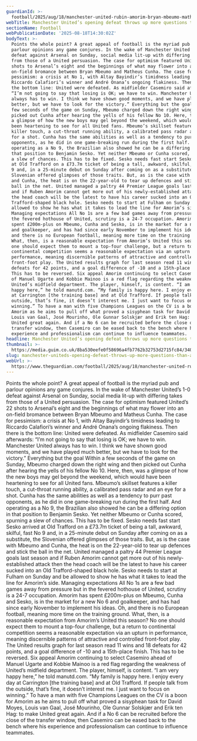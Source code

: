 ```yaml
---
guardianId: >-
  football/2025/aug/18/manchester-united-rubin-amorim-bryan-mbeumo-matheus-cunha-benjamin-sesko
webTitle: Manchester United’s opening defeat throws up more questions than answers
sectionName: Football
webPublicationDate: '2025-08-18T14:30:02Z'
bodyText: >-
  Points the whole point? A great appeal of football is the myriad pub and
  parlour opinions any game conjures. In the wake of Manchester United’s 1-0
  defeat against Arsenal on Sunday, social media lit-up with differing takes
  from those of a United persuasion. The case for optimism featured United’s 22
  shots to Arsenal’s eight and the beginnings of what may flower into an
  on-field bromance between Bryan Mbeumo and Matheus Cunha. The case for
  pessimism: a crisis at No 1, with Altay Bayindir’s timidness leading to
  Riccardo Calafiori’s winner and André Onana’s ongoing flakiness. Then there is
  the bottom line: United were defeated. As midfielder Casemiro said afterwards:
  “I’m not going to say that losing is OK; we have to win. Manchester United
  always has to win. I think we have shown good moments, and we have played much
  better, but we have to look for the victory.” Everything but the goal Within a
  few seconds of the game on Sunday, Mbeumo charged down the right wing and then
  picked out Cunha after hearing the yells of his fellow No 10. Here, then, was
  a glimpse of how the new boys may gel beyond the weekend, which would have
  been heartening to see for all United fans. Mbeumo’s skillset features a
  killer touch, a cut-throat running ability, a calibrated pass radar and an eye
  for a shot. Cunha has the same abilities as well as a tendency to purr past
  opponents, as he did in one game-breaking run during the first half. And
  operating as a No 9, the Brazilian also showed he can be a differing option in
  that position to Benjamin Sesko. Yet neither Mbeumo or Cunha scored, spurning
  a slew of chances. This has to be fixed. Sesko needs fast start Sesko arrived
  at Old Trafford on a £73.7m ticket of being a tall, awkward, skilful, fast No
  9 and, in a 25-minute debut on Sunday after coming on as a substitute, the
  Slovenian offered glimpses of those traits. But, as is the case with Mbeumo
  and Cunha, the heat is on the 22-year-old to tear up defences and stick the
  ball in the net. United managed a paltry 44 Premier League goals last season
  and if Ruben Amorim cannot get more out of his newly-established attack then
  the head coach will be the latest to have his career sucked into an Old
  Trafford-shaped black hole. Sesko needs to start at Fulham on Sunday and be
  allowed to show he has what it takes to lead the line for Amorim’s side.
  Managing expectations All No 1s are a few bad games away from pressure but in
  the fevered hothouse of United, scrutiny is a 24-7 occupation. Amorim has
  spent £200m-plus on Mbeumo, Cunha and Sesko, is in the market for a new No 6
  and goalkeeper, and has had since early November to implement his ideas. Oh,
  and there is no European football, meaning more time on the training ground.
  What, then, is a reasonable expectation from Amorim’s United this season? No
  one should expect them to mount a top-four challenge, but a return to
  continental competition seems a reasonable expectation via an upturn in
  performance, meaning discernible patterns of attractive and controlled
  front-foot play. The United results graph for last season read 11 wins and 18
  defeats for 42 points, and a goal difference of -10 and a 15th-place finish.
  This has to be reversed. Six appeal Amorim continuing to select Casemiro ahead
  of Manuel Ugarte and Kobbie Mainoo is a red flag regarding the weakness of
  United’s midfield department. The player, himself, is content. “I am very
  happy here,” he told manutd.com. “My family is happy here. I enjoy every day
  at Carrington [the training base] and at Old Trafford. If people talk from the
  outside, that’s fine, it doesn’t interest me. I just want to focus on
  winning.” To have a man with five Champions Leagues on the CV is a boon for
  Amorim as he aims to pull off what proved a sisyphean task for David Moyes,
  Louis van Gaal, José Mourinho, Ole Gunnar Solskjær and Erik ten Hag: to make
  United great again. And if a No 6 can be recruited before the close of the
  transfer window, then Casemiro can be eased back to the bench where his
  experience and professionalism can continue to influence teammates.
headline: Manchester United’s opening defeat throws up more questions than answers
thumbnail: >-
  https://media.guim.co.uk/8ba530eefe0f58696a4fb7762b32753d2715fc84/340_0_3404_2723/500.jpg
slug: manchester-uniteds-opening-defeat-throws-up-more-questions-than-answers
webUrl: >-
  https://www.theguardian.com/football/2025/aug/18/manchester-united-rubin-amorim-bryan-mbeumo-matheus-cunha-benjamin-sesko
---
```

Points the whole point? A great appeal of football is the myriad pub and parlour opinions any game conjures. In the wake of Manchester United’s 1-0 defeat against Arsenal on Sunday, social media lit-up with differing takes from those of a United persuasion. The case for optimism featured United’s 22 shots to Arsenal’s eight and the beginnings of what may flower into an on-field bromance between Bryan Mbeumo and Matheus Cunha. The case for pessimism: a crisis at No 1, with Altay Bayindir’s timidness leading to Riccardo Calafiori’s winner and André Onana’s ongoing flakiness. Then there is the bottom line: United were defeated. As midfielder Casemiro said afterwards: “I’m not going to say that losing is OK; we have to win. Manchester United always has to win. I think we have shown good moments, and we have played much better, but we have to look for the victory.” Everything but the goal Within a few seconds of the game on Sunday, Mbeumo charged down the right wing and then picked out Cunha after hearing the yells of his fellow No 10. Here, then, was a glimpse of how the new boys may gel beyond the weekend, which would have been heartening to see for all United fans. Mbeumo’s skillset features a killer touch, a cut-throat running ability, a calibrated pass radar and an eye for a shot. Cunha has the same abilities as well as a tendency to purr past opponents, as he did in one game-breaking run during the first half. And operating as a No 9, the Brazilian also showed he can be a differing option in that position to Benjamin Sesko. Yet neither Mbeumo or Cunha scored, spurning a slew of chances. This has to be fixed. Sesko needs fast start Sesko arrived at Old Trafford on a £73.7m ticket of being a tall, awkward, skilful, fast No 9 and, in a 25-minute debut on Sunday after coming on as a substitute, the Slovenian offered glimpses of those traits. But, as is the case with Mbeumo and Cunha, the heat is on the 22-year-old to tear up defences and stick the ball in the net. United managed a paltry 44 Premier League goals last season and if Ruben Amorim cannot get more out of his newly-established attack then the head coach will be the latest to have his career sucked into an Old Trafford-shaped black hole. Sesko needs to start at Fulham on Sunday and be allowed to show he has what it takes to lead the line for Amorim’s side. Managing expectations All No 1s are a few bad games away from pressure but in the fevered hothouse of United, scrutiny is a 24-7 occupation. Amorim has spent £200m-plus on Mbeumo, Cunha and Sesko, is in the market for a new No 6 and goalkeeper, and has had since early November to implement his ideas. Oh, and there is no European football, meaning more time on the training ground. What, then, is a reasonable expectation from Amorim’s United this season? No one should expect them to mount a top-four challenge, but a return to continental competition seems a reasonable expectation via an upturn in performance, meaning discernible patterns of attractive and controlled front-foot play. The United results graph for last season read 11 wins and 18 defeats for 42 points, and a goal difference of -10 and a 15th-place finish. This has to be reversed. Six appeal Amorim continuing to select Casemiro ahead of Manuel Ugarte and Kobbie Mainoo is a red flag regarding the weakness of United’s midfield department. The player, himself, is content. “I am very happy here,” he told manutd.com. “My family is happy here. I enjoy every day at Carrington [the training base] and at Old Trafford. If people talk from the outside, that’s fine, it doesn’t interest me. I just want to focus on winning.” To have a man with five Champions Leagues on the CV is a boon for Amorim as he aims to pull off what proved a sisyphean task for David Moyes, Louis van Gaal, José Mourinho, Ole Gunnar Solskjær and Erik ten Hag: to make United great again. And if a No 6 can be recruited before the close of the transfer window, then Casemiro can be eased back to the bench where his experience and professionalism can continue to influence teammates.
